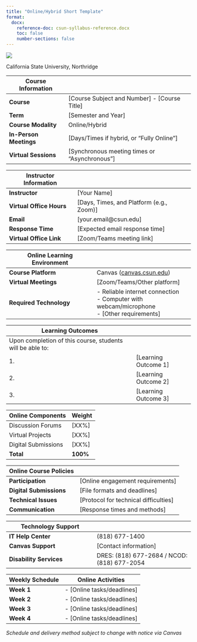 ```yaml
---
title: "Online/Hybrid Short Template"
format:
  docx:
    reference-doc: csun-syllabus-reference.docx
    toc: false
    number-sections: false
---
```


![](csun-logo-syllabi.png)

::: {custom-style="Institution"}
California State University, Northridge
:::

| Course Information | |
|---------|----------|
| **Course** | [Course Subject and Number] - [Course Title] |
| **Term** | [Semester and Year] |
| **Course Modality** | Online/Hybrid |
| **In-Person Meetings** | [Days/Times if hybrid, or "Fully Online"] |
| **Virtual Sessions** | [Synchronous meeting times or "Asynchronous"] |

| Instructor Information | |
|---------|----------|
| **Instructor** | [Your Name] |
| **Virtual Office Hours** | [Days, Times, and Platform (e.g., Zoom)] |
| **Email** | [your.email@csun.edu] |
| **Response Time** | [Expected email response time] |
| **Virtual Office Link** | [Zoom/Teams meeting link] |

| Online Learning Environment | |
|---------|----------|
| **Course Platform** | Canvas ([canvas.csun.edu](https://canvas.csun.edu)) |
| **Virtual Meetings** | [Zoom/Teams/Other platform] |
| **Required Technology** | - Reliable internet connection<br>- Computer with webcam/microphone<br>- [Other requirements] |

| Learning Outcomes | |
|---------|----------|
| Upon completion of this course, students will be able to: | |
| 1. | [Learning Outcome 1] |
| 2. | [Learning Outcome 2] |
| 3. | [Learning Outcome 3] |

| Online Components | Weight |
|---------|----------|
| Discussion Forums | [XX%] |
| Virtual Projects | [XX%] |
| Digital Submissions | [XX%] |
| **Total** | **100%** |

| Online Course Policies | |
|---------|----------|
| **Participation** | [Online engagement requirements] |
| **Digital Submissions** | [File formats and deadlines] |
| **Technical Issues** | [Protocol for technical difficulties] |
| **Communication** | [Response times and methods] |

| Technology Support | |
|---------|----------|
| **IT Help Center** | (818) 677-1400 |
| **Canvas Support** | [Contact information] |
| **Disability Services** | DRES: (818) 677-2684 / NCOD: (818) 677-2054 |

| Weekly Schedule | Online Activities |
|---------|----------|
| **Week 1** | - [Online tasks/deadlines] |
| **Week 2** | - [Online tasks/deadlines] |
| **Week 3** | - [Online tasks/deadlines] |
| **Week 4** | - [Online tasks/deadlines] |

*Schedule and delivery method subject to change with notice via Canvas*